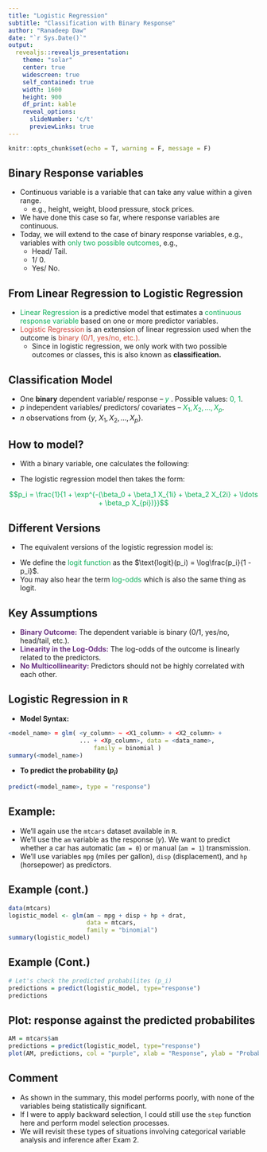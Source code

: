 ```yaml
---
title: "Logistic Regression"
subtitle: "Classification with Binary Response"
author: "Ranadeep Daw"
date: "`r Sys.Date()`"
output:
  revealjs::revealjs_presentation:
    theme: "solar"
    center: true
    widescreen: true
    self_contained: true
    width: 1600
    height: 900
    df_print: kable
    reveal_options:
      slideNumber: 'c/t'
      previewLinks: true
---
```

  
  
```r
knitr::opts_chunk$set(echo = T, warning = F, message = F)
```




## Binary Response variables

* Continuous variable is a variable that can take any value within a given range.
  - e.g., height, weight, blood pressure, stock prices.

* We have done this case so far, where response variables are continuous. 
* Today, we will extend to the case of binary response variables, e.g., variables with <span style = "color:#0CAF59">only two possible outcomes</span>, e.g.,
  - Head/ Tail.
  - 1/ 0.
  - Yes/ No.
  


## From Linear Regression to Logistic Regression

* <span style = "color:#0CAF59">Linear Regression</span> is a predictive model that estimates a <span style = "color:#0CAF59">continuous response variable</span> based on one or more predictor variables.
* <span style = "color:#CB4335">Logistic Regression</span> is an extension of linear regression used when the outcome is <span style = "color:#CB4335">binary (0/1, yes/no, etc.).</span>
  - Since in logistic regression, we only work with two possible outcomes or classes, this is also known as **classification.**



## Classification Model


* One **binary** dependent variable/ response -- <span style = "color:#0CAF59"> $y$ </span>. Possible values: <span style = "color:#0CAF59">0, 1</span>.
* $p$ independent variables/ predictors/ covariates -- <span style = "color:#0CAF59"> $X_1, X_2, \ldots, X_p$</span>.
* $n$ observations from $\{y$, $X_1, X_2, \ldots, X_p\}$.


## How to model?

- With a binary variable, one calculates the following:
\begin{align*}
p_i = \mathbb{P}[y_i = 1] \\
\Rightarrow 1 - p_i = \mathbb{P}[y_i = 0]
\end{align*}

- The logistic regression model then takes the form:
  
<span style = "color:#0CAF59">$$p_i = \frac{1}{1 + \exp^{-(\beta_0 + \beta_1 X_{1i} + \beta_2 X_{2i} + \ldots + \beta_p X_{pi})}}$$</span>






## Different Versions

* The equivalent versions of the logistic regression model is:

\begin{align*}
\log\frac{p_i}{1 - p_i} = \beta_0 + \beta_1 X_{1i} + \beta_2 X_{2i} + \ldots + \beta_p X_{pi}
\end{align*}

* We define the <span style = "color:#0CAF59">logit function</span> as the $\text{logit}(p_i) = \log\frac{p_i}{1 - p_i}$.
* You may also hear the term <span style = "color:#0CAF59">log-odds</span> which is also the same thing as logit.



## Key Assumptions

* **<span style = "color:#6C3483">Binary Outcome:</span>** The dependent variable is binary (0/1, yes/no, head/tail, etc.).
* **<span style = "color:#6C3483">Linearity in the Log-Odds:</span>** The log-odds of the outcome is linearly related to the predictors.
* **<span style = "color:#6C3483">No Multicollinearity:</span>** Predictors should not be highly correlated with each other.


## Logistic Regression in $\texttt{R}$ 

* **Model Syntax:**
```r
<model_name> = glm( <y_column> ~ <X1_column> + <X2_column> +
                    ... + <Xp_column>, data = <data_name>, 
                        family = binomial )
summary(<model_name>)
```

* **To predict the probability ($p_i$)**

```r
predict(<model_name>, type = "response")
```


## Example: 

* We'll again use the $\texttt{mtcars}$ dataset available in $\texttt{R}$.
* We'll use the $\texttt{am}$ variable as the response ($y$). We want to predict whether a car has automatic ($\texttt{am = 0}$) or manual ($\texttt{am = 1}$) transmission.
* We'll use variables $\texttt{mpg}$ (miles per gallon), $\texttt{disp}$ (displacement),  and $\texttt{hp}$ (horsepower) as predictors.


## Example (cont.)

```r
data(mtcars)
logistic_model <- glm(am ~ mpg + disp + hp + drat, 
                      data = mtcars, 
                      family = "binomial")
summary(logistic_model)
```

## Example (Cont.)

```r
# Let's check the predicted probabilites (p_i)
predictions = predict(logistic_model, type="response")
predictions
```


## Plot: response against the predicted probabilites

```r
AM = mtcars$am
predictions = predict(logistic_model, type="response")
plot(AM, predictions, col = "purple", xlab = "Response", ylab = "Probabilites")
```

## Comment

* As shown in the summary, this model performs poorly, with none of the variables being statistically significant.
* If I were to apply backward selection, I could still use the $\texttt{step}$ function here and perform model selection processes.
* We will revisit these types of situations involving categorical variable analysis and inference after Exam 2.




